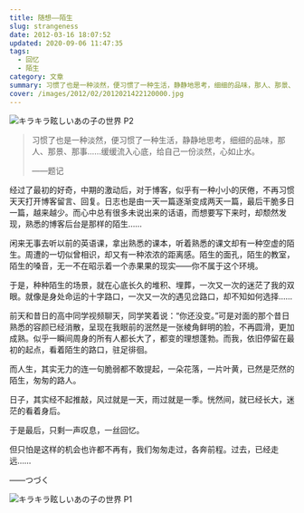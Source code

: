 ```yaml
---
title: 随想——陌生
slug: strangeness
date: 2012-03-16 18:07:52
updated: 2020-09-06 11:47:35
tags:
  - 回忆
  - 陌生
category: 文章
summary: 习惯了也是一种淡然，便习惯了一种生活，静静地思考，细细的品味，那人、那景、那事……缓缓流入心底，给自己一份淡然，心如止水。
cover: /images/2012/02/2012021422120000.jpg
---
```


![キラキラ眩しいあの子の世界 P2](/images/2012/02/2012021422134700.jpg)

> 习惯了也是一种淡然，便习惯了一种生活，静静地思考，细细的品味，那人、那景、那事……缓缓流入心底，给自己一份淡然，心如止水。
>
> ——题记

<NeteasePlayer id={640866} />

经过了最初的好奇，中期的激动后，对于博客，似乎有一种小小的厌倦，不再习惯天天打开博客留言、回复。日志也是由一天一篇逐渐变成两天一篇，最后干脆多日一篇，越来越少。而心中总有很多未说出来的话语，而想要写下来时，却颓然发现，熟悉的博客后台是那样的陌生……

闲来无事去听以前的英语课，拿出熟悉的课本，听着熟悉的课文却有一种空虚的陌生。周遭的一切似曾相识，却又有一种浓浓的距离感。陌生的面孔，陌生的教室，陌生的嗓音，无一不在昭示着一个赤果果的现实——你不属于这个环境。

于是，种种陌生的场景，就在心底长久的堆积、埋葬，一次又一次的迷茫了我的双眼。就像是身处命运的十字路口，一次又一次的遇见岔路口，却不知如何选择……

前天和昔日的高中同学视频聊天，同学笑着说：“你还没变。”可是对面的那个昔日熟悉的容颜已经消散，呈现在我眼前的泯然是一张棱角鲜明的脸，不再圆滑，更加成熟。似乎一瞬间周身的所有人都长大了，都变的理想蓬勃。而我，依旧停留在最初的起点，看着陌生的路口，驻足徘徊。

而人生，其实无力的连一句脆弱都不敢提起，一朵花落，一片叶黄，已然是茫然的陌生，匆匆的路人。

日子，其实经不起推敲，风过就是一天，雨过就是一季。恍然间，就已经长大，迷茫的看着身后。

于是最后，只剩一声叹息，一丝回忆。

但只怕是这样的机会也许都不再有，我们匆匆走过，各奔前程。过去，已经走远……

——つづく

![キラキラ眩しいあの子の世界 P1](/images/2012/02/2012021422134400.jpg)
